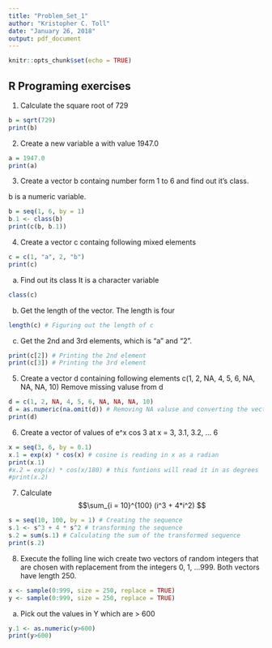```yaml
---
title: "Problem_Set_1"
author: "Kristopher C. Toll"
date: "January 26, 2018"
output: pdf_document
---
```


```r
knitr::opts_chunk$set(echo = TRUE)
```

## R Programing exercises

1. Calculate the square root of 729

```r
b = sqrt(729)
print(b)
```

2. Create a new variable a with value 1947.0

```r
a = 1947.0
print(a)
```

3. Create a vector b containg number form 1 to 6 and find out it's class.

b is a numeric variable.

```r
b = seq(1, 6, by = 1)
b.1 <- class(b)
print(c(b, b.1))
```

4. Create a vector c containg following mixed elements

```r
c = c(1, "a", 2, "b")
print(c)

```

  (a) Find out its class
  It is a character variable

```r
class(c)
```

  (b) Get the length of the vector.
  The length is four
  
```r
length(c) # Figuring out the length of c
```

  (c) Get the 2nd and 3rd elements, which is "a" and "2".
  
```r
print(c[2]) # Printing the 2nd element
print(c[3]) # Printing the 3rd element
```

5. Create a vector d containing following elements c(1, 2, NA, 4, 5, 6, NA, NA, NA, 10)
Remove missing valuse from d

```r
d = c(1, 2, NA, 4, 5, 6, NA, NA, NA, 10)
d = as.numeric(na.omit(d)) # Removing NA valuse and converting the vector to a numeric one
print(d)
```

6. Create a vector of values of e^x cos 3 at x = 3, 3.1, 3.2, ... 6

```r
x = seq(3, 6, by = 0.1)
x.1 = exp(x) * cos(x) # cosine is reading in x as a radian
print(x.1)
#x.2 = exp(x) * cos(x/180) # this funtions will read it in as degrees
#print(x.2)
```

7. Calculate $$\sum_{i = 10}^{100} (i^3 + 4*i^2) $$

```r
s = seq(10, 100, by = 1) # Creating the sequence
s.1 <- s^3 + 4 * s^2 # transforming the sequence
s.2 = sum(s.1) # Calculating the sum of the transformed sequence
print(s.2)
```

8. Execute the folling line wich create two vectors of random integers that are chosen with replacement from the integers 0, 1, ...999. Both vectors have length 250.

```r
x <- sample(0:999, size = 250, replace = TRUE)
y <- sample(0:999, size = 250, replace = TRUE)
```

  (a) Pick out the values in Y which are > 600
  
```r
y.1 <- as.numeric(y>600)
print(y>600)
```